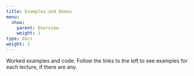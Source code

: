 ```yaml
---
title: Examples and Demos
menu:
  show:
    parent: Overview
    weight: 1
type: docs
weight: 1
---
```


Worked examples and code. Follow the links to the left to see examples for each lecture, if there are any.


